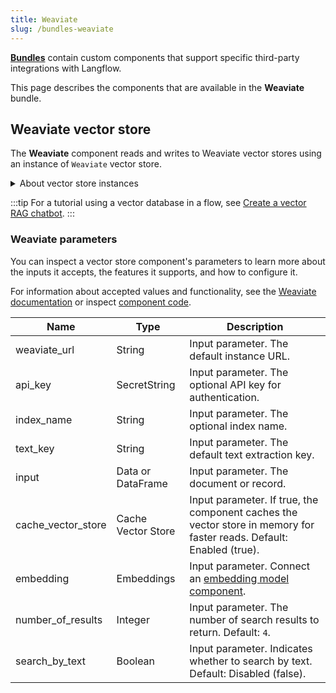 ```yaml
---
title: Weaviate
slug: /bundles-weaviate
---
```



<Icon name="Blocks" aria-hidden="true" /> [**Bundles**](/components-bundle-components) contain custom components that support specific third-party integrations with Langflow.

This page describes the components that are available in the **Weaviate** bundle.

## Weaviate vector store

The **Weaviate** component reads and writes to Weaviate vector stores using an instance of `Weaviate` vector store.

<details>
<summary>About vector store instances</summary>

<PartialVectorStoreInstance />

</details>

<PartialVectorSearchResults />

:::tip
For a tutorial using a vector database in a flow, see [Create a vector RAG chatbot](/chat-with-rag).
:::

### Weaviate parameters

You can inspect a vector store component's parameters to learn more about the inputs it accepts, the features it supports, and how to configure it.

<PartialParams />

<PartialConditionalParams />

For information about accepted values and functionality, see the [Weaviate documentation](https://weaviate.io/developers/weaviate) or inspect [component code](/concepts-components#component-code).

| Name          | Type         | Description                               |
|---------------|--------------|-------------------------------------------|
| weaviate_url  | String | Input parameter. The default instance URL. |
| api_key       | SecretString | Input parameter. The optional API key for authentication. |
| index_name    | String | Input parameter. The optional index name. |
| text_key      | String | Input parameter. The default text extraction key. |
| input         | Data or DataFrame | Input parameter. The document or record.  |
| cache_vector_store | Cache Vector Store | Input parameter. If true, the component caches the vector store in memory for faster reads. Default: Enabled (true). |
| embedding     | Embeddings | Input parameter. Connect an [embedding model component](/components-embedding-models). |
| number_of_results | Integer | Input parameter. The number of search results to return. Default: `4`. |
| search_by_text | Boolean | Input parameter. Indicates whether to search by text. Default: Disabled (false). |
